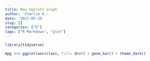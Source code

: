 ```yaml
---
title: New GGplot2 Graph
author: 'Charlie H.'
date: '2021-05-20'
slug: []
categories: ["R"]
tags: ["R Markdown", "plot"]
---
```


```r
library(tidyverse)

mpg %>% ggplot(aes(class, fill= drv)) + geom_bar() + theme_dark()

```

